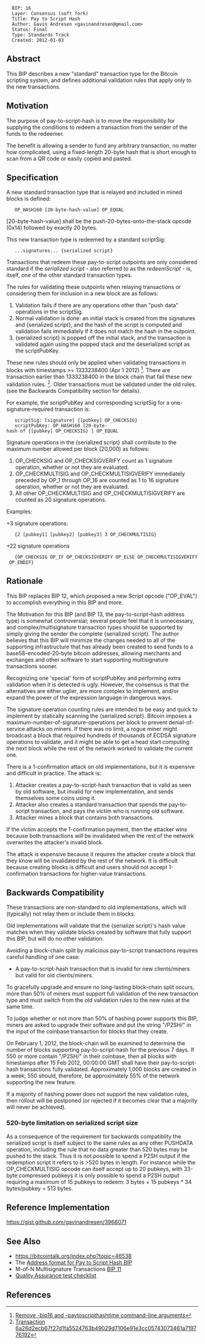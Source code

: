 <pre>
  BIP: 16
  Layer: Consensus (soft fork)
  Title: Pay to Script Hash
  Author: Gavin Andresen <gavinandresen@gmail.com>
  Status: Final
  Type: Standards Track
  Created: 2012-01-03
</pre>

==Abstract==

This BIP describes a new "standard" transaction type for the Bitcoin scripting system, and defines additional validation rules that apply only to the new transactions.

==Motivation==

The purpose of pay-to-script-hash is to move the responsibility for supplying the conditions to redeem a transaction from the sender of the funds to the redeemer.

The benefit is allowing a sender to fund any arbitrary transaction, no matter how complicated, using a fixed-length 20-byte hash that is short enough to scan from a QR code or easily copied and pasted.

==Specification==

A new standard transaction type that is relayed and included in mined blocks is defined:

    OP_HASH160 [20-byte-hash-value] OP_EQUAL

[20-byte-hash-value] shall be the push-20-bytes-onto-the-stack opcode (0x14) followed by exactly 20 bytes.

This new transaction type is redeemed by a standard scriptSig:

    ...signatures... {serialized script}

Transactions that redeem these pay-to-script outpoints are only considered standard if the ''serialized script'' - also referred to as the ''redeemScript'' - is, itself, one of the other standard transaction types.

The rules for validating these outpoints when relaying transactions or considering them for inclusion in a new block are as follows:

# Validation fails if there are any operations other than "push data" operations in the scriptSig.
# Normal validation is done: an initial stack is created from the signatures and {serialized script}, and the hash of the script is computed and validation fails immediately if it does not match the hash in the outpoint.
# {serialized script} is popped off the initial stack, and the transaction is validated again using the popped stack and the deserialized script as the scriptPubKey.

These new rules should only be applied when validating transactions in blocks with timestamps >= 1333238400 (Apr 1 2012) <ref>[https://github.com/bitcoin/bitcoin/commit/8f188ece3c82c4cf5d52a3363e7643c23169c0ff Remove -bip16 and -paytoscripthashtime command-line arguments]</ref>. There are transaction earlier than 1333238400 in the block chain that fail these new validation rules. <ref>[http://blockexplorer.com/tx/6a26d2ecb67f27d1fa5524763b49029d7106e91e3cc05743073461a719776192 Transaction 6a26d2ecb67f27d1fa5524763b49029d7106e91e3cc05743073461a719776192]</ref>. Older transactions must be validated under the old rules. (see the Backwards Compatibility section for details).

For example, the scriptPubKey and corresponding scriptSig for a one-signature-required transaction is:

    scriptSig: [signature] {[pubkey] OP_CHECKSIG}
    scriptPubKey: OP_HASH160 [20-byte-hash of {[pubkey] OP_CHECKSIG} ] OP_EQUAL

Signature operations in the {serialized script} shall contribute to the maximum number allowed per block (20,000) as follows:

# OP_CHECKSIG and OP_CHECKSIGVERIFY count as 1 signature operation, whether or not they are evaluated.
# OP_CHECKMULTISIG and OP_CHECKMULTISIGVERIFY immediately preceded by OP_1 through OP_16 are counted as 1 to 16 signature operation, whether or not they are evaluated.
# All other OP_CHECKMULTISIG and OP_CHECKMULTISIGVERIFY are counted as 20 signature operations.

Examples:

+3 signature operations:
    {2 [pubkey1] [pubkey2] [pubkey3] 3 OP_CHECKMULTISIG}

+22 signature operations
    {OP_CHECKSIG OP_IF OP_CHECKSIGVERIFY OP_ELSE OP_CHECKMULTISIGVERIFY OP_ENDIF}

==Rationale==

This BIP replaces BIP 12, which proposed a new Script opcode ("OP_EVAL") to accomplish everything in this BIP and more.

The Motivation for this BIP (and BIP 13, the pay-to-script-hash address type) is somewhat controversial; several people feel that it is unnecessary, and complex/multisignature transaction types should be supported by simply giving the sender the complete {serialized script}. The author believes that this BIP will minimize the changes needed to all of the supporting infrastructure that has already been created to send funds to a base58-encoded-20-byte bitcoin addresses, allowing merchants and exchanges and other software to start supporting multisignature transactions sooner.

Recognizing one 'special' form of scriptPubKey and performing extra validation when it is detected is ugly. However, the consensus is that the alternatives are either uglier, are more complex to implement, and/or expand the power of the expression language in dangerous ways.

The signature operation counting rules are intended to be easy and quick to implement by statically scanning the {serialized script}. Bitcoin imposes a maximum-number-of-signature-operations per block to prevent denial-of-service attacks on miners. If there was no limit, a rogue miner might broadcast a block that required hundreds of thousands of ECDSA signature operations to validate, and it might be able to get a head start computing the next block while the rest of the network worked to validate the current one.

There is a 1-confirmation attack on old implementations, but it is expensive and difficult in practice. The attack is:

# Attacker creates a pay-to-script-hash transaction that is valid as seen by old software, but invalid for new implementation, and sends themselves some coins using it.
# Attacker also creates a standard transaction that spends the pay-to-script transaction, and pays the victim who is running old software.
# Attacker mines a block that contains both transactions.

If the victim accepts the 1-confirmation payment, then the attacker wins because both transactions will be invalidated when the rest of the network overwrites the attacker's invalid block.

The attack is expensive because it requires the attacker create a block that they know will be invalidated by the rest of the network. It is difficult because creating blocks is difficult and users should not accept 1-confirmation transactions for higher-value transactions.

==Backwards Compatibility==

These transactions are non-standard to old implementations, which will (typically) not relay them or include them in blocks.

Old implementations will validate that the {serialize script}'s hash value matches when they validate blocks created by software that fully support this BIP, but will do no other validation.

Avoiding a block-chain split by malicious pay-to-script transactions requires careful handling of one case:

* A pay-to-script-hash transaction that is invalid for new clients/miners but valid for old clients/miners.

To gracefully upgrade and ensure no long-lasting block-chain split occurs, more than 50% of miners must support full validation of the new transaction type and must switch from the old validation rules to the new rules at the same time.

To judge whether or not more than 50% of hashing power supports this BIP, miners are asked to upgrade their software and put the string "/P2SH/" in the input of the coinbase transaction for blocks that they create.

On February 1, 2012, the block-chain will be examined to determine the number of blocks supporting pay-to-script-hash for the previous 7 days. If 550 or more contain "/P2SH/" in their coinbase, then all blocks with timestamps after 15 Feb 2012, 00:00:00 GMT shall have their pay-to-script-hash transactions fully validated. Approximately 1,000 blocks are created in a week; 550 should, therefore, be approximately 55% of the network supporting the new feature.

If a majority of hashing power does not support the new validation rules, then rollout will be postponed (or rejected if it becomes clear that a majority will never be achieved).

===520-byte limitation on serialized script size===

As a consequence of the requirement for backwards compatiblity the serialized script is itself subject to the same rules as any other PUSHDATA operation, including the rule that no data greater than 520 bytes may be pushed to the stack. Thus it is not possible to spend a P2SH output if the redemption script it refers to is >520 bytes in length. For instance while the OP_CHECKMULTISIG opcode can itself accept up to 20 pubkeys, with 33-byte compressed pubkeys it is only possible to spend a P2SH output requiring a maximum of 15 pubkeys to redeem: 3 bytes + 15 pubkeys * 34 bytes/pubkey = 513 bytes.


==Reference Implementation==

https://gist.github.com/gavinandresen/3966071

==See Also==

* https://bitcointalk.org/index.php?topic=46538
* The [[bip-0013.mediawiki|Address format for Pay to Script Hash BIP]]
* M-of-N Multisignature Transactions [[bip-0011.mediawiki|BIP 11]]
* [[bip-0016/qa.mediawiki|Quality Assurance test checklist]]

== References ==
<references>
